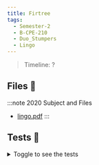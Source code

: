 ```yaml
---
title: Firtree
tags:
  - Semester-2
  - B-CPE-210
  - Duo_Stumpers
  - Lingo
---
```

> Timeline: ?


## Files 📂

:::note 2020 Subject and Files
- [lingo.pdf](https://github.com/Studio-17/Epitech-Subjects/raw/main/Semester-2/B-CPE-210/Duo_Stumpers/Lingo/lingo.pdf)
:::

## Tests 🤖
<details>
  <summary>Toggle to see the tests</summary>
  <div>
Yo
  </div>
</details>

